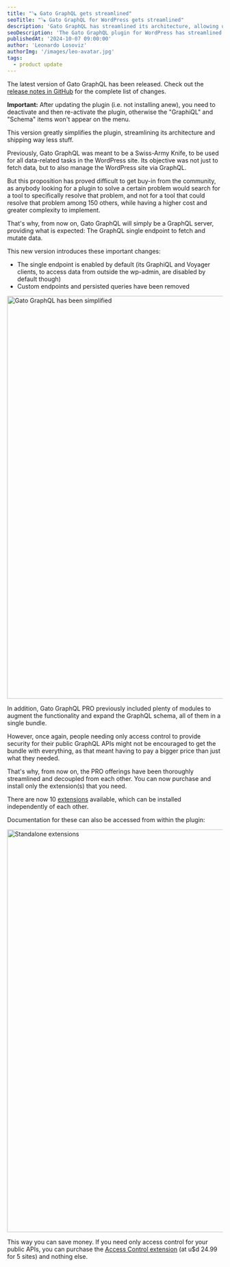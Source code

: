 ```yaml
---
title: "🪚 Gato GraphQL gets streamlined"
seoTitle: "🪚 Gato GraphQL for WordPress gets streamlined"
description: 'Gato GraphQL has streamlined its architecture, allowing us to install extensions independently from one another'
seoDescription: 'The Gato GraphQL plugin for WordPress has streamlined its architecture, allowing us to install extensions independently from one another'
publishedAt: '2024-10-07 09:00:00'
author: 'Leonardo Losoviz'
authorImg: '/images/leo-avatar.jpg'
tags:
  - product update
---
```


The latest version of Gato GraphQL has been released. Check out the [release notes in GitHub](https://github.com/GatoGraphQL/GatoGraphQL/releases/tag/6.0.0) for the complete list of changes.

<Banner type="warning">

**Important:** After updating the plugin (i.e. not installing anew), you need to deactivate and then re-activate the plugin, otherwise the "GraphiQL" and "Schema" items won't appear on the menu.

</Banner>

This version greatly simplifies the plugin, streamlining its architecture and shipping way less stuff.

Previously, Gato GraphQL was meant to be a Swiss-Army Knife, to be used for all data-related tasks in the WordPress site. Its objective was not just to fetch data, but to also manage the WordPress site via GraphQL.

But this proposition has proved difficult to get buy-in from the community, as anybody looking for a plugin to solve a certain problem would search for a tool to specifically resolve that problem, and not for a tool that could resolve that problem among 150 others, while having a higher cost and greater complexity to implement.

That's why, from now on, Gato GraphQL will simply be a GraphQL server, providing what is expected: The GraphQL single endpoint to fetch and mutate data.

This new version introduces these important changes:

- The single endpoint is enabled by default (its GraphiQL and Voyager clients, to access data from outside the wp-admin, are disabled by default though)
- Custom endpoints and persisted queries have been removed

<Image
  src="/images/releases/v60/gatographql-v6.0.png"
  width="1024"
  height="940"
  alt="Gato GraphQL has been simplified"
  caption="Gato GraphQL has been simplified"
/>

In addition, Gato GraphQL PRO previously included plenty of modules to augment the functionality and expand the GraphQL schema, all of them in a single bundle.

However, once again, people needing only access control to provide security for their public GraphQL APIs might not be encouraged to get the bundle with everything, as that meant having to pay a bigger price than just what they needed.

That's why, from now on, the PRO offerings have been thoroughly streamlined and decoupled from each other. You can now purchase and install only the extension(s) that you need.

There are now 10 [extensions](/extensions) available, which can be installed independently of each other.

Documentation for these can also be accessed from within the plugin:

<Image
  src="/images/releases/v60/gatographql-v6.0-extensions.png"
  width="1024"
  height="940"
  alt="Standalone extensions"
  caption="Standalone extensions"
/>

This way you can save money. If you need only access control for your public APIs, you can purchase the [Access Control extension](/extensions/access-control) (at u$d 24.99 for 5 sites) and nothing else.

